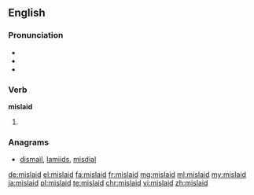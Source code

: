 ==English==

===Pronunciation===
* {{IPA|/mɪsˈleɪd/}}
* {{audio|en-us-mislaid.ogg|Audio (US)|lang=en}}
* {{rhymes|eɪd}}

===Verb===
'''mislaid'''

# {{en-past of|mislay}}

===Anagrams===
* [[dismail#English|dismail]], [[lamiids#English|lamiids]], [[misdial#English|misdial]]

[[de:mislaid]]
[[el:mislaid]]
[[fa:mislaid]]
[[fr:mislaid]]
[[mg:mislaid]]
[[ml:mislaid]]
[[my:mislaid]]
[[ja:mislaid]]
[[pl:mislaid]]
[[te:mislaid]]
[[chr:mislaid]]
[[vi:mislaid]]
[[zh:mislaid]]